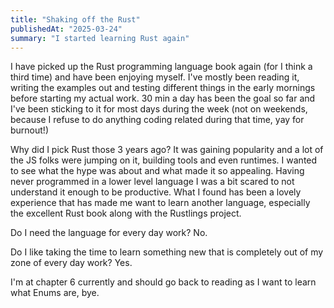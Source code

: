 ```yaml
---
title: "Shaking off the Rust"
publishedAt: "2025-03-24"
summary: "I started learning Rust again"
---
```


I have picked up the Rust programming language book again (for I think a third time) and have been enjoying myself.
I've mostly been reading it, writing the examples out and testing different things in the early mornings before
starting my actual work. 30 min a day has been the goal so far and I've been sticking to it for most days during the week
(not on weekends, because I refuse to do anything coding related during that time, yay for burnout!)

Why did I pick Rust those 3 years ago? It was gaining popularity and a lot of the JS folks were jumping on it,
building tools and even runtimes. I wanted to see what the hype was about and what made it so appealing. Having
never programmed in a lower level language I was a bit scared to not understand it enough to be productive.
What I found has been a lovely experience that has made me want to learn another language, especially the
excellent Rust book along with the Rustlings project.

Do I need the language for every day work? No.

Do I like taking the time to learn something new that is completely out of my zone of every day work? Yes.

I'm at chapter 6 currently and should go back to reading as I want to learn what Enums are, bye.
